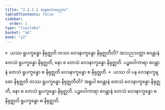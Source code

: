 ```yaml
---
title: "2.2.1.1 အနုလောမပုဂ္ဂလ"
tableOfContents: false
sidebar:
  order: 1
type: "tipitaka"
basket: "ab"
book: "y2"
---
```



<DynamicBreadcrumb />

<Division number="104" book="y2" e="ch" v="33" p="44">

<Paragraph number="663" book="y2">
»  ယဿ ရူပက္ခန္ဓော နိရုဇ္ဈတိ တဿ ဝေဒနာက္ခန္ဓော နိရုဇ္ဈတီတိ?
</Paragraph>

<Paragraph number="664" book="y2">
အသညသတ္တာ စဝန္တာနံ တေသံ ရူပက္ခန္ဓော နိရုဇ္ဈတိ, နော စ တေသံ ဝေဒနာက္ခန္ဓော နိရုဇ္ဈတိ. ပဉ္စဝေါကာရာ စဝန္တာနံ တေသံ ရူပက္ခန္ဓော စ နိရုဇ္ဈတိ ဝေဒနာက္ခန္ဓော စ နိရုဇ္ဈတိ.
</Paragraph>

<Paragraph number="665" book="y2">
«  ယဿ ဝါ ပန ဝေဒနာက္ခန္ဓော နိရုဇ္ဈတိ တဿ ရူပက္ခန္ဓော နိရုဇ္ဈတီတိ?
</Paragraph>

<Paragraph number="666" book="y2">
အရူပါ စဝန္တာနံ တေသံ ဝေဒနာက္ခန္ဓော နိရုဇ္ဈတိ, နော စ တေသံ ရူပက္ခန္ဓော နိရုဇ္ဈတိ. ပဉ္စဝေါကာရာ စဝန္တာနံ တေသံ ဝေဒနာက္ခန္ဓော စ နိရုဇ္ဈတိ ရူပက္ခန္ဓော စ နိရုဇ္ဈတိ.
</Paragraph>
</Division>